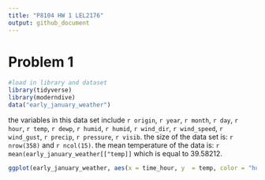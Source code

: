 ```yaml
---
title: "P8104 HW 1 LEL2176"
output: github_document
---
```


# Problem 1
```r
#load in library and dataset
library(tidyverse)
library(moderndive)
data("early_january_weather")
```

the variables in this data set include `r origin`, `r year`, `r month`, `r day`,
`r hour`, `r temp`, `r dewp`, `r humid`, `r humid`, `r wind_dir`, `r wind_speed`,
`r wind_gust`, `r precip`, `r pressure`, `r visib`. the size of the data set is:
`r nrow(358)` and `r ncol(15)`. the mean temperature of the data is: 
`r mean(early_january_weather[["temp]]` which is equal to 39.58212.

```r
ggplot(early_january_weather, aes(x = time_hour, y  = temp, color = "humid")) + geom_point()
```
